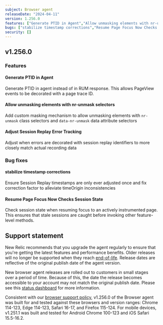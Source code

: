 ```yaml
---
subject: Browser agent
releaseDate: "2024-04-11"
version: 1.256.0
features: ["Generate PTID in Agent","Allow unmasking elements with nr-unmask selectors","Adjust Session Replay Error Tracking"]
bugs: ["stabilize timestamp corrections","Resume Page Focus Now Checks Session State"]
security: []
---
```


## v1.256.0

### Features

#### Generate PTID in Agent

Generate PTID in agent instead of in RUM response.  This allows PageView events to be decorated with a page trace ID.

#### Allow unmasking elements with nr-unmask selectors

Add custom masking mechanism to allow unmasking elements with `nr-unmask` class selectors and `data-nr-unmask` data attribute selectors

#### Adjust Session Replay Error Tracking

Adjust when errors are decorated with session replay identifiers to more closely match actual recording data

### Bug fixes

#### stabilize timestamp corrections

Ensure Session Replay timestamps are only ever adjusted once and fix correction factor to alleviate timeOrigin inconsistencies

#### Resume Page Focus Now Checks Session State

Check session state when resuming focus to an actively instrumented page.  This ensures that stale sessions are caught before invoking other feature-level methods.

## Support statement

New Relic recommends that you upgrade the agent regularly to ensure that you're getting the latest features and performance benefits. Older releases will no longer be supported when they reach [end-of-life](https://docs.newrelic.com/docs/browser/browser-monitoring/getting-started/browser-agent-eol-policy/). Release dates are reflective of the original publish date of the agent version.

New browser agent releases are rolled out to customers in small stages over a period of time. Because of this, the date the release becomes accessible to your account may not match the original publish date. Please see this [status dashboard](https://newrelic.github.io/newrelic-browser-agent-release/) for more information.

Consistent with our [browser support policy](https://docs.newrelic.com/docs/browser/new-relic-browser/getting-started/compatibility-requirements-browser-monitoring/#browser-types), v1.256.0 of the Browser agent was built for and tested against these browsers and version ranges: Chrome 114-123, Edge 114-123, Safari 16-17, and Firefox 115-124. For mobile devices, v1.251.1 was built and tested for Android Chrome 100-123 and iOS Safari 15.5-16.2.
